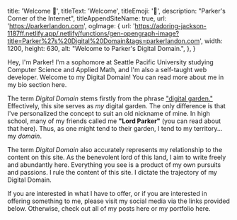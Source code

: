 
  title: 'Welcome 👋',
  titleText: 'Welcome',
  titleEmoji: '👋',
  description: "Parker's Corner of the Internet",
  titleAppendSiteName: true,
  url: 'https://parkerlandon.com',
  ogImage: {
    url:
      'https://adoring-jackson-1187ff.netlify.app/.netlify/functions/gen-opengraph-image?title=Parker%27s%20Digital%20Domain&tags=parkerlandon.com',
    width: 1200,
    height: 630,
    alt: "Welcome to Parker's Digital Domain.",
  },
}

Hey, I'm Parker! I'm a sophomore at Seattle Pacific University studying Computer Science and Applied Math, and I'm also a self-taught web developer. Welcome to my Digital Domain! You can read more about me in my bio section <Link href="/bio">here</Link>.

The term _Digital Domain_ stems firstly from the phrase ["digital garden."](https://joelhooks.com/digital-garden) Effectively, this site serves as _my_ digital garden. The only difference is that I've personalized the concept to suit an old nickname of mine. In high school, many of my friends called me **"Lord Parker"** (you can read about that <Link href="/posts/personal/the-origin-of-lord-parker">here</Link>). Thus, as one might tend to their garden, I tend to my territory... my _domain_.

The term _Digital Domain_ also accurately represents my relationship to the content on this site. As the benevolent lord of this land, I aim to write freely and abundantly here. Everything you see is a product of my own pursuits and passions. I rule the content of this site. I dictate the trajectory of my Digital Domain.

If you are interested in what I have to offer, or if you are interested in offering something to me, please visit my social media via the links provided below. Otherwise, check out <Link href="/list">all of my posts here</Link> or <Link href="/portfolio">my portfolio here</Link>.


